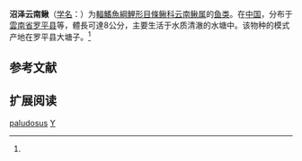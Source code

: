 {{Speciesbox
| name = 沼泽云南鳅
| status = NE
| status_system = IUCN3.1
| image = 
| genus = Yunnanilus
| species = paludosus
| authority = Kottelat et Chu, 1988<ref name='id6435'>{{cite web| url =http://www.bioinfo.cn/db05/BjdwSpecies.php?action=view&id=6435| title =沼泽云南鳅| work =中国动物物种编目数据库| publisher =中国科学院微生物研究所| author =中国科学院动物研究所| accessdate =2009-04-11| deadurl =yes| archiveurl =https://web.archive.org/web/20160305045816/http://www.bioinfo.cn/db05/BjdwSpecies.php?action=view&id=6435| archivedate =2016-03-05}}</ref>
| synonyms = 
}}

'''沼泽云南鳅'''（[[学名|学名]]：{{lang|la|''Yunnanilus paludosus''}}）为[[輻鰭魚綱|輻鰭魚綱]][[鯉形目|鯉形目]][[條鳅科|條鳅科]][[云南鳅属|云南鳅属]]的[[鱼类|鱼类]]。在[[中国|中国]]，分布于[[雲南省|雲南省]][[罗平县|罗平县]]等，體長可達8公分，主要生活于水质清澈的水塘中。该物种的模式产地在罗平县大塘子。<ref name='id6435'/>

== 参考文献 ==
{{reflist}}

== 扩展阅读 ==
{{refbegin}}
{{wikispecies-inline|Yunnanilus paludosus|沼泽云南鳅}}
{{refend}}
{{Taxonbar|from=Q6410989}}

[[Category:云南鳅属|paludosus]]
[[Category:1988年描述的魚類|Y]]


{{鯉形目小作品}}